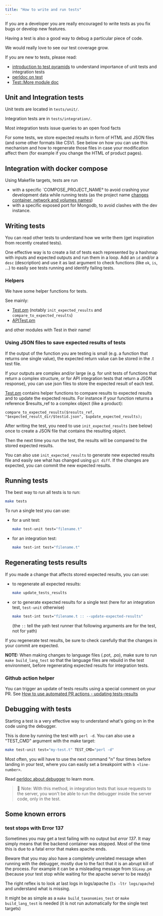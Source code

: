 ```yaml
---
title: "How to write and run tests"
---
```


If you are a developer you are really encouraged to write tests as you fix bugs or develop new features.

Having a test is also a good way to debug a particular piece of code.

We would really love to see our test coverage grow.

If you are new to tests, please read:
- [introduction to test pyramids](https://automationstepbystep.com/2020/05/02/what-is-a-test-pyramid/) to understand importance of unit tests and integration tests
- [perldoc on test](https://perldoc.perl.org/Test)
- [Test::More module doc](https://perldoc.perl.org/Test::More)


## Unit and Integration tests

Unit tests are located in `tests/unit/`.

Integration tests are in `tests/integration/`.

Most integration tests issue queries to an open food facts

For some tests, we store expected results in form of HTML and JSON files (and some other formats like CSV).
See below on how you can use this mechanism and how to regenerate those files in case your modification affect them
(for example if you change the HTML of product pages).

## Integration with docker compose

Using Makefile targets, tests are run
* with a specific `COMPOSE_PROJECT_NAME° to avoid crashing your development data while running tests (as the project name [changes container, network and volumes names](https://docs.docker.com/compose/environment-variables/envvars/#compose_project_name))
* with a specific exposed port for Mongodb, to avoid clashes with the dev instance.

## Writing tests

You can read other tests to understand how we write them (get inspiration from recently created tests).

One effective way is to create a list of tests each represented by a hashmap with inputs and expected outputs and run them in a loop. Add an `id` and/or a `desc` (description) and use it as last argument to check functions (like `ok`, `is`, …) to easily see tests running and identify failing tests.

### Helpers

We have some helper functions for tests.

See mainly:
* [Test.pm](https://openfoodfacts.github.io/openfoodfacts-server/dev/ref-perl-pod/ProductOpener/Test.html) (notably `init_expected_results` and `compare_to_expected_results`)
* [APITest.pm](https://openfoodfacts.github.io/openfoodfacts-server/dev/ref-perl-pod/ProductOpener/APITest.html)

and other modules with Test in their name!


### Using JSON files to save expected results of tests

If the output of the function you are testing is small (e.g. a function that returns one single value), the expected return value can be stored in the .t test file.

If your outputs are complex and/or large (e.g. for unit tests of functions that return a complex structure, or for API integration tests that return a JSON response), you can use json files to store the expected result of each test.

[Test.pm](https://openfoodfacts.github.io/openfoodfacts-server/dev/ref-perl-pod/ProductOpener/Test.html) contains helper functions to compare results to expected results and to update the expected results. For instance if your function returns a reference $results_ref to a complex object (like a product):

`compare_to_expected_results($results_ref, "$expected_result_dir/$testid.json", $update_expected_results);`

After writing the test, you need to use `init_expected_results` (see below) once to create a JSON file that contains the resulting object.

Then the next time you run the test, the results will be compared to the stored expected results.

You can also use `init_expected_results` to generate new expected results file and easily see what has changed using `git diff`. If the changes are expected, you can commit the new expected results.


## Running tests

The best way to run all tests is to run:

```bash title="Running tests"
make tests
```

To run a single test you can use:

* for a unit test:
   ```bash
   make test-unit test="filename.t"
   ```
* for an integration test:
   ```bash
   make test-int test="filename.t"
   ```
## Regenerating tests results

If you made a change that affects stored expected results, you can use:

* to regenerate all expected results:
  ```bash
  make update_tests_results
  ```
* or to generate expected results for a single test
  (here for an integration test, `test-unit` otherwise)
  ```bash
  make test-int test="filename.t :: --update-expected-results"
  ```
  (the `::` tell the yath test runner that following arguments are for the test, not for yath)

If you regenerate test results, be sure to check carefully that the changes in your commit are expected.

**NOTE:** When making changes to language files (.pot, .po), make sure to run `make build_lang_test` so that the language files are rebuild in the test environment, before regenerating expected results for integration tests.

### Github action helper

You can trigger an update of tests results using a special comment on your PR.
See [How to use automated PR actions - updating tests-results](./how-to-use-automated-pr-actions.md#updating-tests-results)

## Debugging with tests

Starting a test is a very effective way to understand what's going on in the code using the debugger.

This is done by running the test with `perl -d`.
You can also use a "TEST_CMD" argument with the make target:

```bash title="Debugging with tests"
make test-unit test="my-test.t" TEST_CMD="perl -d"
```

Most often, you will have to use the next command "n" four times before landing in your test, where you can easily set a breakpoint with `b <line-number>`.

Read [perldoc about debugger](https://perldoc.perl.org/perldebug) to learn more.


> :pencil: Note: With this method, in integration tests that issue requests to the server, you won't be able to run the debugger inside the server code, only in the test.

## Some known errors

### test stops with Error 137

Sometimes you may get a test failing with no output but *error 137*.
It may simply means that the backend container was stopped.
Most of the time this is due to a fatal error that makes apache ends.

Beware that you may also have a completely unrelated message when running with the debugger,
mostly due to the fact that it is an abrupt kill of the process.
For example it can be a misleading message from `SSLeay.pm`
(because your test stop while waiting for the apache server to be ready)

The right reflex is to look at last logs in logs/apache (`ls -ltr logs/apache`)
and understand what is missing.

It might be as simple as a  `make build_taxonomies_test` or `make build_lang_test` is needed
(it is not run automatically for the single test targets)